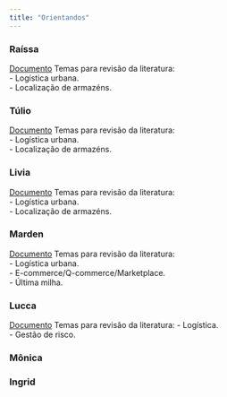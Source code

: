 ```yaml
---
title: "Orientandos"
---
```


### Raíssa
[Documento](https://docs.google.com/document/d/17NPEr6Jj5crdqmDnUzWSFooku0cVwgDE02A1kFesKcI/edit)
Temas para revisão da literatura:    
      - Logística urbana.  
      - Localização de armazéns.  

### Túlio
[Documento](https://docs.google.com/document/d/1fnB2EVmtbQIXVefr27ieK1cxPH_qkzVAm0cpuDIw6A0/edit)
Temas para revisão da literatura:    
      - Logística urbana.  
      - Localização de armazéns.  

### Livia
[Documento](https://docs.google.com/document/d/1q4-ODQAp9UmHDrEye2UAELj_llCU7QB5yX3kfMAkGs4/edit)
Temas para revisão da literatura:    
      - Logística urbana.  
      - Localização de armazéns.  

### Marden
[Documento](https://docs.google.com/document/d/1MiVYMTDrU5rbzOpj-Ylu-52nC3PsPCCrxIoDg7zRfLo/edit)
Temas para revisão da literatura:    
      - Logística urbana.  
      - E-commerce/Q-commerce/Marketplace.  
      - Última milha.   

### Lucca
[Documento](https://docs.google.com/document/d/18luLgsePr3KFJ_XfKk0RDHCnLcxVV7aeJUNaeVOf680/edit)
Temas para revisão da literatura: 
      - Logística.  
      - Gestão de risco.   

### Mônica


### Ingrid
